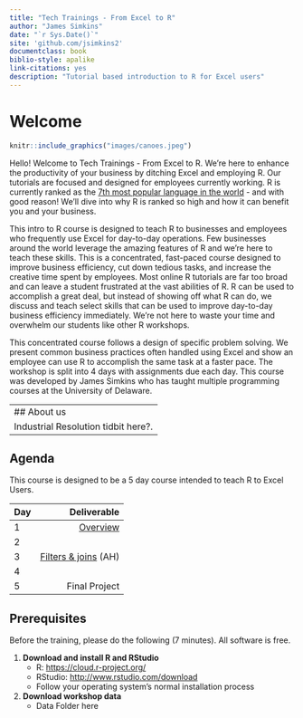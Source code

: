 ```yaml
--- 
title: "Tech Trainings - From Excel to R"
author: "James Simkins"
date: "`r Sys.Date()`"
site: 'github.com/jsimkins2'
documentclass: book
biblio-style: apalike
link-citations: yes
description: "Tutorial based introduction to R for Excel users"
---
```


# Welcome

```r
knitr::include_graphics("images/canoes.jpeg")  
```

Hello! Welcome to Tech Trainings - From Excel to R. We're here to enhance the productivity of your business by ditching Excel and employing R. Our tutorials are focused and designed for employees currently working. R is currently ranked as the [7th most popular language in the world](http://pypl.github.io/PYPL.html) - and with good reason! We'll dive into why R is ranked so high and how it can benefit you and your business. 

This intro to R course is designed to teach R to businesses and employees who frequently use Excel for day-to-day operations. Few businesses around the world leverage the amazing features of R and we're here to teach these skills. This is a concentrated, fast-paced course designed to improve business efficiency, cut down tedious tasks, and increase the creative time spent by employees. Most online R tutorials are far too broad and can leave a student frustrated at the vast abilities of R. R can be used to accomplish a great deal, but instead of showing off what R can do, we discuss and teach select skills that can be used to improve day-to-day business efficiency immediately. We're not here to waste your time and overwhelm our students like other R workshops.


This concentrated course follows a design of specific problem solving. We present common business practices often handled using Excel and show an employee can use R to accomplish the same task at a faster pace. The workshop is split into 4 days with assignments due each day. This course was developed by James Simkins who has taught multiple programming courses at the University of Delaware. 

---
## About us
Industrial Resolution tidbit here?. 
---

## Agenda
This course is designed to be a 5 day course intended to teach R to Excel Users. 

|Day      |      Deliverable|
|:----------|----------:|
|1 |  [Overview](#overview)|
|2 |  | 
|3 | [Filters & joins](#filter-join) (AH) |
|4 | |
|5| Final Project |


## Prerequisites

Before the training, please do the following (7 minutes). All software is free. 

1. **Download and install R and RStudio**
    - R: <https://cloud.r-project.org/>
    - RStudio: <http://www.rstudio.com/download> 
    - Follow your operating system's normal installation process
2. **Download workshop data** 
    - Data Folder here